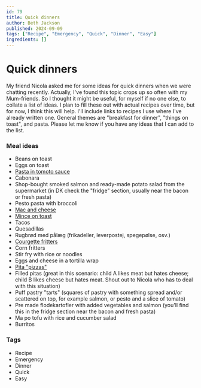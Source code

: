 ```yaml
---
id: 79
title: Quick dinners
author: Beth Jackson
published: 2024-09-09
tags: ["Recipe", "Emergency", "Quick", "Dinner", "Easy"]
ingredients: []
---
```


# Quick dinners

<BlogTextWrapper>

My friend Nicola asked me for some ideas for quick dinners when we were chatting recently. Actually, I've found this topic crops up so often with my Mum-friends. So I thought it might be useful, for myself if no one else, to collate a list of ideas. I plan to fill these out with actual recipes over time, but for now, I think this will help. I'll include links to recipes I use where I've already written one. General themes are "breakfast for dinner", "things on toast", and pasta. Please let me know if you have any ideas that I can add to the list.

</BlogTextWrapper>

<BlogTextWrapper>

### Meal ideas

- Beans on toast
- Eggs on toast
- [Pasta in tomoto sauce](https://cph.kiwi/blog/pasta-in-tomato-sauce)
- Cabonara
- Shop-bought smoked salmon and ready-made potato salad from the supermarket (in DK check the "fridge" section, usually near the bacon or fresh pasta)
- Pesto pasta with broccoli
- [Mac and cheese](https://cph.kiwi/blog/macaroni-and-cheese)
- [Mince on toast](https://cph.kiwi/blog/mince-on-toast)
- Tacos
- Quesadillas
- Rugbrød med pålæg (frikadeller, leverpostej, spegepølse, osv.)
- [Courgette fritters](https://cph.kiwi/blog/courgette-fritters)
- Corn fritters
- Stir fry with rice or noodles
- Eggs and cheese in a tortilla wrap
- [Pita "pizzas"](https://cph.kiwi/blog/pita-pizzas)
- Filled pitas (great in this scenario: child A likes meat but hates cheese; child B likes cheese but hates meat. Shout out to Nicola who has to deal with this situation)
- Puff pastry "tarts" (squares of pastry with something spread and/or scattered on top, for example salmon, or pesto and a slice of tomato)
- Pre made flodekartofler with added vegetables and salmon (you'll find this in the fridge section near the bacon and fresh pasta)
- Ma po tofu with rice and cucumber salad
- Burritos

</BlogTextWrapper>

<BlogTextWrapper>

### Tags

- Recipe
- Emergency
- Dinner
- Quick
- Easy

</BlogTextWrapper>
